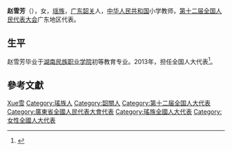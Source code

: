 {{Otheruses|赵雪芳}}

'''赵雪芳'''（{{bd|1987年||}}），女，[[瑶族|瑶族]]，[[广东|广东]][[韶关|韶关]]人，[[中华人民共和国|中华人民共和国]]小学教师，[[第十二届全国人民代表大会|第十二届全国人民代表大会]]广东地区代表。

== 生平 ==
赵雪芳毕业于[[湖南民族职业学院|湖南民族职业学院]]初等教育专业。2013年，担任全国人大代表<ref>{{cite news|title=全国人大代表信息-赵雪芳|url= http://210.82.31.1:8084/delegate/viewDelegate.action?dbid=121876|accessdate=2013-04-05|newspaper=全国人大网}}{{Dead link|date=2020年1月 |bot=InternetArchiveBot |fix-attempted=yes }}</ref>。

== 參考文獻 ==
{{reflist}}

{{中国政治人物小作品}}

{{Authority control}}
{{DEFAULTSORT:Zhao趙}}
[[Category:趙姓|Xue雪]]
[[Category:瑤族人|Category:瑤族人]]
[[Category:韶關人|Category:韶關人]]
[[Category:第十二届全国人大代表|Category:第十二届全国人大代表]]
[[Category:廣東省全國人民代表大會代表|Category:廣東省全國人民代表大會代表]]
[[Category:瑤族全國人大代表|Category:瑤族全國人大代表]]
[[Category:女性全國人大代表|Category:女性全國人大代表]]